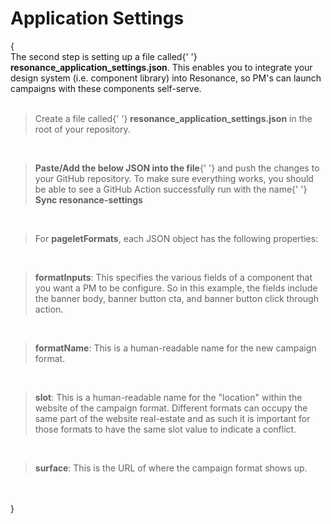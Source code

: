 
# Application Settings

{
<Theme>
  <br />
  <Text>
    The second step is setting up a file called{' '}
    <strong>resonance_application_settings.json</strong>. This
    enables you to integrate your design system (i.e.
    component library) into Resonance, so PM's can launch
    campaigns with these components self-serve.
  </Text>
  <br />
  <br />
  <Blockquote>
    Create a file called{' '}
    <strong>resonance_application_settings.json</strong> in
    the root of your repository.
  </Blockquote>

  <br />

  <Blockquote>
    <strong>Paste/Add the below JSON into the file</strong>{' '}
    and push the changes to your GitHub repository. To make
    sure everything works, you should be able to see a GitHub
    Action successfully run with the name{' '}
    <strong>Sync resonance-settings</strong>
    <br />
  </Blockquote>
  <br />
  <Blockquote style={{ marginLeft: '2vw' }}>
    For <strong>pageletFormats</strong>, each JSON object has
    the following properties:
  </Blockquote>

  <br />
  <Blockquote style={{ marginLeft: '4vw' }}>
    <strong>formatInputs</strong>: This specifies the various
    fields of a component that you want a PM to be configure.
    So in this example, the fields include the banner body,
    banner button cta, and banner button click through action.
  </Blockquote>
  <br />
  <Blockquote style={{ marginLeft: '4vw' }}>
    <strong>formatName</strong>: This is a human-readable name
    for the new campaign format.
  </Blockquote>
  <br />
  <Blockquote style={{ marginLeft: '4vw' }}>
    <strong>slot</strong>: This is a human-readable name for
    the "location" within the website of the campaign format.
    Different formats can occupy the same part of the website
    real-estate and as such it is important for those formats
    to have the same slot value to indicate a conflict.
  </Blockquote>
  <br />
  <Blockquote style={{ marginLeft: '4vw' }}>
    <strong>surface</strong>: This is the URL of where the
    campaign format shows up.
  </Blockquote>
  <br />
  <CopyBlock
    text={
      '{\n' +
      '  "config": {\n' +
      '    "pageletFormats": [\n' +
      '      {\n' +
      '        "formatInputs": [\n' +
      '          {\n' +
      '            "inputId": "description",\n' +
      '            "inputDescription": "This is the banner description.",\n' +
      '            "inputType": "text",\n' +
      '            "inputName": "Description"\n' +
      '          },\n' +
      '          {\n' +
      '            "inputId": "button_text",\n' +
      '            "inputDescription": "This is the banner button text.",\n' +
      '            "inputType": "text",\n' +
      '            "inputName": "Button Text"\n' +
      '          },\n' +
      '          {\n' +
      '            "inputId": "cta",\n' +
      '            "inputDescription": "This is the banner button action.",\n' +
      '            "inputType": "cta",\n' +
      '            "inputName": "Click Through Action"\n' +
      '          }\n' +
      '        ],\n' +
      '        "formatName": "Embedded Home Page Banner",\n' +
      '        "slot": "Below Navigation Bar",\n' +
      '        "surface": "http://localhost:3000/"\n' +
      '      }\n' +
      '    ]\n' +
      '  }\n' +
      '}'
    }
    language={'yaml'}
    showLineNumbers={true}
    theme={dracula}
  />
  <br />
</Theme>
}
